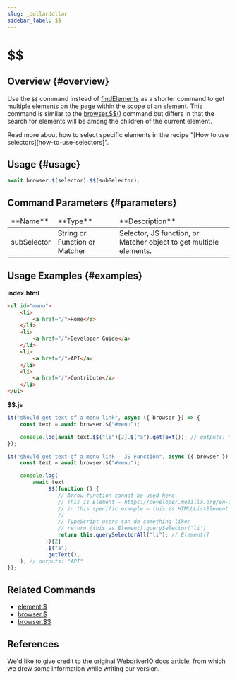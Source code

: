 ```yaml
---
slug: _dollardollar
sidebar_label: $$
---
```



# $$

## Overview {#overview}

Use the `$$` command instead of [findElements][find-elements] as a shorter command to get multiple elements on the page within the scope of an element. This command is similar to the [browser.$$()](../../browser/_dollardollar) command but differs in that the search for elements will be among the children of the current element.

<Admonition type="info">
    Read more about how to select specific elements in the recipe "[How to use
    selectors][how-to-use-selectors]".
</Admonition>

## Usage {#usage}

```javascript
await browser.$(selector).$$(subSelector);
```

## Command Parameters {#parameters}

<table>
<thead>
<tr><td>**Name**</td><td>**Type**</td><td>**Description**</td></tr>
</thead>
<tbody>
<tr><td>subSelector</td><td>String or Function or Matcher</td><td>Selector, JS function, or Matcher object to get multiple elements.</td></tr>

</tbody>
</table>

## Usage Examples {#examples}

**index.html**

```html
<ul id="menu">
    <li>
        <a href="/">Home</a>
    </li>
    <li>
        <a href="/">Developer Guide</a>
    </li>
    <li>
        <a href="/">API</a>
    </li>
    <li>
        <a href="/">Contribute</a>
    </li>
</ul>
```

**$$.js**

```javascript
it("should get text of a menu link", async ({ browser }) => {
    const text = await browser.$("#menu");

    console.log(await text.$$("li")[2].$("a").getText()); // outputs: "API"
});

it("should get text of a menu link - JS Function", async ({ browser }) => {
    const text = await browser.$("#menu");

    console.log(
        await text
            .$$(function () {
                // Arrow function cannot be used here.
                // This is Element – https://developer.mozilla.org/en-US/docs/Web/API/Element
                // in this specific example – this is HTMLUListElement
                //
                // TypeScript users can do something like:
                // return (this as Element).querySelector('li')
                return this.querySelectorAll("li"); // Element[]
            })[2]
            .$("a")
            .getText(),
    ); // outputs: "API"
});
```

## Related Commands

-   [element.$](../_dollar)
-   [browser.$](../../browser/_dollar)
-   [browser.$$](../../browser/_dollardollar)

## References

We'd like to give credit to the original WebdriverIO docs [article](https://webdriver.io/docs/api/element/$$), from which we drew some information while writing our version.

[find-elements]: https://webdriver.io/docs/api/webdriver/#findelements
[how-to-use-selectors]: https://webdriver.io/docs/selectors
